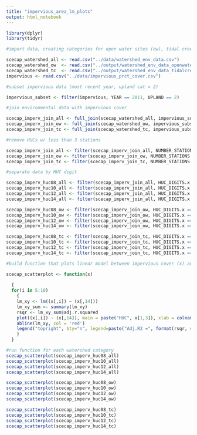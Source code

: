 ```yaml
---
title: "impervious_area_lm_plots"
output: html_notebook
---
```


```r
library(dplyr)
library(tidyr)
```

```r
#import data, creating categories for open water sites (ow), tidal creek sites (tc), and all sites (all)

scecap_watershed_all <- read.csv("../data/watershed_env_data.csv")
scecap_watershed_ow  <- read.csv("../output/watershed_env_data_openwater.csv")
scecap_watershed_tc  <- read.csv("../output/watershed_env_data_tidalcreek.csv")
impervious <- read.csv("../data/impervious_prct_cover.csv")

#subset impervious data (most recent year, upland cat = 2) 

impervious_subset <- filter(impervious, YEAR == 2011, UPLAND == 2)

#join environmental data with impervious cover

scecap_imperv_join_all <- full_join(scecap_watershed_all, impervious_subset, by = "HUC_ID")
scecap_imperv_join_ow <- full_join(scecap_watershed_ow, impervious_subset, by = "HUC_ID")
scecap_imperv_join_tc <- full_join(scecap_watershed_tc, impervious_subset, by = "HUC_ID")

#remove HUCs w/ less than 3 stations

scecap_imperv_join_all <- filter(scecap_imperv_join_all, NUMBER_STATIONS >2)
scecap_imperv_join_ow <- filter(scecap_imperv_join_ow, NUMBER_STATIONS >2)
scecap_imperv_join_tc <- filter(scecap_imperv_join_tc, NUMBER_STATIONS >2)

#separate data by HUC digit

scecap_imperv_huc08_all <- filter(scecap_imperv_join_all, HUC_DIGITS.x == 8)
scecap_imperv_huc10_all <- filter(scecap_imperv_join_all, HUC_DIGITS.x == 10)
scecap_imperv_huc12_all <- filter(scecap_imperv_join_all, HUC_DIGITS.x == 12)
scecap_imperv_huc14_all <- filter(scecap_imperv_join_all, HUC_DIGITS.x == 14)

scecap_imperv_huc08_ow <- filter(scecap_imperv_join_ow, HUC_DIGITS.x == 8)
scecap_imperv_huc10_ow <- filter(scecap_imperv_join_ow, HUC_DIGITS.x == 10)
scecap_imperv_huc12_ow <- filter(scecap_imperv_join_ow, HUC_DIGITS.x == 12)
scecap_imperv_huc14_ow <- filter(scecap_imperv_join_ow, HUC_DIGITS.x == 14)

scecap_imperv_huc08_tc <- filter(scecap_imperv_join_tc, HUC_DIGITS.x == 8)
scecap_imperv_huc10_tc <- filter(scecap_imperv_join_tc, HUC_DIGITS.x == 10)
scecap_imperv_huc12_tc <- filter(scecap_imperv_join_tc, HUC_DIGITS.x == 12)
scecap_imperv_huc14_tc <- filter(scecap_imperv_join_tc, HUC_DIGITS.x == 14)
```

```r
#build function that plots linear model between impervious cover (x) and environmental response (y)

scecap_scatterplot <- function(x) 
  
  {
  for(i in 5:10)  
    {
    lm_xy <- lm((x[,i]) ~ (x[,14]))
    lm_xy_sum <- summary(lm_xy)
    rsqr <- lm_xy_sum$adj.r.squared
    plot((x[,i]) ~ (x[,14]), main = paste("HUC", x[1,3]), xlab = colnames(x[14]), ylab = colnames(x[i]))
    abline(lm_xy, col = 'red')
    legend("topright", bty="n", legend=paste("Adj.R2 =", format(rsqr, digits=4)))
    }
  }

#run function for each watershed category
scecap_scatterplot(scecap_imperv_huc08_all)
scecap_scatterplot(scecap_imperv_huc10_all)
scecap_scatterplot(scecap_imperv_huc12_all)
scecap_scatterplot(scecap_imperv_huc14_all)

scecap_scatterplot(scecap_imperv_huc08_ow)
scecap_scatterplot(scecap_imperv_huc10_ow)
scecap_scatterplot(scecap_imperv_huc12_ow)
scecap_scatterplot(scecap_imperv_huc14_ow)

scecap_scatterplot(scecap_imperv_huc08_tc)
scecap_scatterplot(scecap_imperv_huc10_tc)
scecap_scatterplot(scecap_imperv_huc12_tc)
scecap_scatterplot(scecap_imperv_huc14_tc)
```

